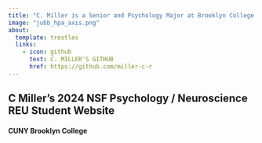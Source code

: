 ```yaml
---
title: "C. Miller is a Senior and Psychology Major at Brooklyn College with an interest in Cognition" 
image: "jubb_hpa_axis.png"
about:
  template: trestles
  links:
    - icon: github
      text: C. MILLER'S GITHUB
      href: https://github.com/miller-c-r
---
```


## C Miller's 2024 NSF Psychology / Neuroscience REU Student Website
#### CUNY Brooklyn College
